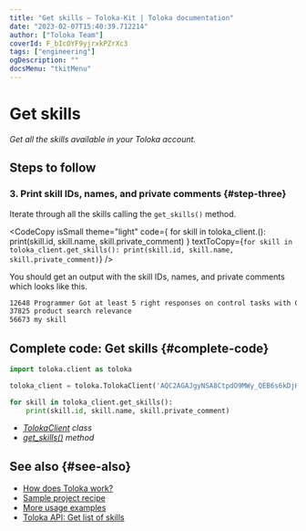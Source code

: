 ```yaml
---
title: "Get skills — Toloka-Kit | Toloka documentation"
date: "2023-02-07T15:40:39.712214"
author: ["Toloka Team"]
coverId: F_bIcOYF9yjrxkPZrXc3
tags: ["engineering"]
ogDescription: ""
docsMenu: "tkitMenu"
---
```



# Get skills

_Get all the skills available in your Toloka account._

## Steps to follow

<Import/>

<Instantiate/>

### 3. Print skill IDs, names, and private comments {#step-three}

Iterate through all the skills calling the `get_skills()` method.

<CodeCopy
  isSmall
  theme="light"
  code={
    <HighlightChildren language="python">
      for skill in toloka_client.<Term term="get_skills"><GetSkills/></Term>():
      <br/>    print(skill.id, skill.name, skill.private_comment)
    </HighlightChildren>
  }
  textToCopy={`for skill in toloka_client.get_skills():
    print(skill.id, skill.name, skill.private_comment)`}
/>

You should get an output with the skill IDs, names, and private comments which looks like this.

```bash
12648 Programmer Got at least 5 right responses on control tasks with C++ or Python
37825 product search relevance
56673 my skill
```

## Complete code: Get skills {#complete-code}

```python
import toloka.client as toloka

toloka_client = toloka.TolokaClient('AQC2AGAJgyNSA8CtpdO9MWy_QEB6s6kDjHUoElE', 'PRODUCTION')

for skill in toloka_client.get_skills():
    print(skill.id, skill.name, skill.private_comment)
```

<Note mode="tip" title="List of classes and methods used in this recipe">

- _[TolokaClient](/docs-new/toloka-kit/reference/toloka.client.TolokaClient) class_
- _[get_skills()](/docs-new/toloka-kit/reference/toloka.client.TolokaClient.get_skills) method_

</Note>

## See also {#see-also}

- [How does Toloka work?](https://toloka.ai/en/docs/guide/concepts/overview)
- [Sample project recipe](/docs-new/toloka-kit/recipes/learn-basics)
- [More usage examples](/docs-new/toloka-kit/recipes/use-cases)
- [Toloka API: Get list of skills](https://toloka.ai/docs/api/api-reference/#get-/skills)

